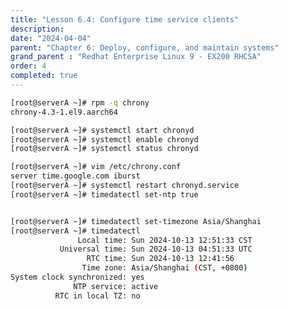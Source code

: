 ```yaml
---
title: "Lesson 6.4: Configure time service clients"
description:
date: "2024-04-04"
parent: "Chapter 6: Deploy, configure, and maintain systems"
grand_parent : "Redhat Enterprise Linux 9 - EX200 RHCSA"
order: 4
completed: true
---
```


```bash 
[root@serverA ~]# rpm -q chrony
chrony-4.3-1.el9.aarch64

[root@serverA ~]# systemctl start chronyd
[root@serverA ~]# systemctl enable chronyd
[root@serverA ~]# systemctl status chronyd

[root@serverA ~]# vim /etc/chrony.conf
server time.google.com iburst
[root@serverA ~]# systemctl restart chronyd.service
[root@serverA ~]# timedatectl set-ntp true


[root@serverA ~]# timedatectl set-timezone Asia/Shanghai
[root@serverA ~]# timedatectl
               Local time: Sun 2024-10-13 12:51:33 CST
           Universal time: Sun 2024-10-13 04:51:33 UTC
                 RTC time: Sun 2024-10-13 12:41:56
                Time zone: Asia/Shanghai (CST, +0800)
System clock synchronized: yes
              NTP service: active
          RTC in local TZ: no
```
